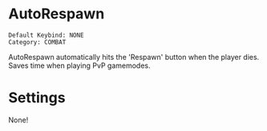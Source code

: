 # AutoRespawn

```
Default Keybind: NONE
Category: COMBAT
```

AutoRespawn automatically hits the 'Respawn' button when the player dies. Saves time when playing PvP gamemodes.

# Settings
None!